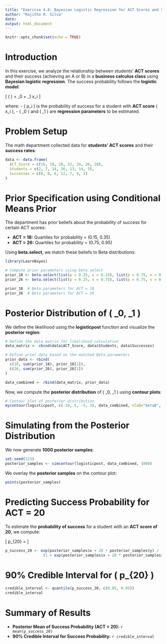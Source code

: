 ```yaml
---
title: "Exercise 4.8: Bayesian Logistic Regression for ACT Scores and Success Prediction"
author: "Rajitha M. Silva"
date: 
output: html_document
---
```


```r
knitr::opts_chunk$set(echo = TRUE)
```

# Introduction

In this exercise, we analyze the relationship between students' **ACT scores** and their success (achieving an A or B) in a **business calculus class** using **Bayesian logistic regression**. The success probability follows the **logistic model**:

\[
\log \left( \frac{p_i}{1 - p_i} \right) = \beta_0 + \beta_1 x_i
\]

where:
- \( p_i \) is the probability of success for a student with **ACT score** \( x_i \),
- \( \beta_0 \) and \( \beta_1 \) are **regression parameters** to be estimated.

# Problem Setup

The math department collected data for **students' ACT scores** and their **success rates**:

```r
data <- data.frame(
  ACT_Score = c(16, 18, 20, 22, 24, 26, 28),
  Students = c(2, 7, 14, 26, 13, 14, 3),
  Successes = c(0, 0, 6, 12, 7, 9, 3)
)
```

# Prior Specification using Conditional Means Prior

The department has prior beliefs about the probability of success for certain ACT scores:

- **ACT = 18:** Quartiles for probability = (0.15, 0.35)
- **ACT = 26:** Quartiles for probability = (0.75, 0.95)

Using **beta.select**, we match these beliefs to Beta distributions:

```r
library(LearnBayes)

# Compute prior parameters using beta.select
prior_18 <- beta.select(list(p = 0.25, x = 0.15), list(p = 0.75, x = 0.35))
prior_26 <- beta.select(list(p = 0.25, x = 0.75), list(p = 0.75, x = 0.95))

prior_18  # Beta parameters for ACT = 18
prior_26  # Beta parameters for ACT = 26
```

# Posterior Distribution of \( \beta_0, \beta_1 \)

We define the likelihood using the **logisticpost** function and visualize the **posterior region**:

```r
# Define the data matrix for likelihood calculation
data_matrix <- cbind(data$ACT_Score, data$Students, data$Successes)

# Define prior data based on the matched Beta parameters
prior_data <- rbind(
  c(18, sum(prior_18), prior_18[1]),
  c(26, sum(prior_26), prior_26[1])
)

data_combined <- rbind(data_matrix, prior_data)
```

Now, we compute the **posterior distribution** of \( \beta_0, \beta_1 \) using **contour plots**:

```r
# Contour plot of posterior distribution
mycontour(logisticpost, c(-10, 5, -5, 3), data_combined, xlab="beta0", ylab="beta1")
```

# Simulating from the Posterior Distribution

We now generate **1000 posterior samples**:

```r
set.seed(123)
posterior_samples <- simcontour(logisticpost, data_combined, 1000)
```

We overlay the **posterior samples** on the contour plot:

```r
points(posterior_samples)
```

# Predicting Success Probability for ACT = 20

To estimate the **probability of success** for a student with an **ACT score of 20**, we compute:

\[
p_{20} = \frac{\exp(\beta_0 + 20\beta_1)}{1 + \exp(\beta_0 + 20\beta_1)}
\]

```r
p_success_20 <- exp(posterior_samples$x + 20 * posterior_samples$y) / 
                 (1 + exp(posterior_samples$x + 20 * posterior_samples$y))
```

# 90% Credible Interval for \( p_{20} \)

```r
credible_interval <- quantile(p_success_20, c(0.05, 0.95))
credible_interval
```

# Summary of Results

- **Posterior Mean of Success Probability (ACT = 20):** `r mean(p_success_20)`
- **90% Credible Interval for Success Probability:** `r credible_interval`

